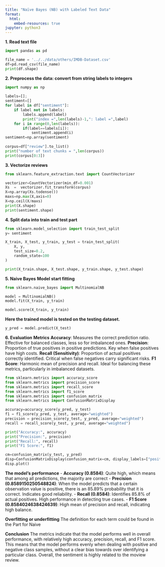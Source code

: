 ```yaml
---
title: "Naïve Bayes (NB) with Labeled Text Data"
format:
  html:
    embed-resources: true
jupyter: python3
---
```


**1. Read text file**
```python
import pandas as pd

file_name = '../../data/others/IMDB-Dataset.csv'
df=pd.read_csv(file_name)  
print(df.shape)
```

**2. Preprocess the data: convert from string labels to integers**
```python
import numpy as np
 
labels=[]; 
sentiment=[]
for label in df["sentiment"]:
    if label not in labels:
        labels.append(label)
        print("index =",len(labels)-1,": label =",label)
    for i in range(0,len(labels)):
        if(label==labels[i]):
            sentiment.append(i)
sentiment=np.array(sentiment)
 
corpus=df["review"].to_list()
print("number of text chunks = ",len(corpus))
print(corpus[0:3])
```

**3. Vectorize reviews**
```python
from sklearn.feature_extraction.text import CountVectorizer

vectorizer=CountVectorizer(min_df=0.001)   
Xs  =  vectorizer.fit_transform(corpus)   
X=np.array(Xs.todense())
maxs=np.max(X,axis=0)
X=np.ceil(X/maxs)
print(X.shape)
print(sentiment.shape)
```

**4. Split data into train and test part**
```python
from sklearn.model_selection import train_test_split
y= sentiment

X_train, X_test, y_train, y_test = train_test_split(
    X, y,
    test_size=0.2,
    random_state=100
)

print(X_train.shape, X_test.shape, y_train.shape, y_test.shape)
```

**5. Naive Bayes**
**Model start fitting**
```python
from sklearn.naive_bayes import MultinomialNB

model = MultinomialNB()
model.fit(X_train, y_train)

```

```python
model.score(X_train, y_train)
```

**Here the trained model is tested on the testing dataset.**
```python
y_pred = model.predict(X_test)
```

**6. Evaluation**
**Metrics**
**Accuracy**: Measures the correct prediction ratio. Effective for balanced classes, less so for imbalanced ones.
**Precision**: Proportion of true positives in positive predictions. Key when false positives have high costs.
**Recall (Sensitivity)**: Proportion of actual positives correctly identified. Critical when false negatives carry significant risks.
**F1 Score**: Harmonic mean of precision and recall. Ideal for balancing these metrics, particularly in imbalanced datasets.

```python
from sklearn.metrics import accuracy_score
from sklearn.metrics import precision_score
from sklearn.metrics import recall_score
from sklearn.metrics import f1_score
from sklearn.metrics import confusion_matrix
from sklearn.metrics import ConfusionMatrixDisplay

accuracy=accuracy_score(y_pred, y_test)
f1 = f1_score(y_pred, y_test, average="weighted")
precision = precision_score(y_test, y_pred, average="weighted")
recall = recall_score(y_test, y_pred, average="weighted")

print("Accuracy:", accuracy)
print("Precision:", precision)
print("Recall:", recall)
print("F1 Score:", f1)

cm=confusion_matrix(y_test, y_pred)
disp=ConfusionMatrixDisplay(confusion_matrix=cm, display_labels=["positive","negative"])
disp.plot()
```

**The model’s performance**
- **Accuracy (0.8584)**: Quite high, which means that among all predictions, the majority are correct
- **Precision (0.8589150250548824)**: When the model predicts that a certain observation value is positive, there is an 85.89% probability that it is correct. Indicates good reliability.
- **Recall (0.8584)**: Identifies 85.8% of actual positives. High performance in detecting true cases.
- **F1 Score (0.8584024638424639)**: High mean of precision and recall, indicating high balance.


**Overfitting or underfitting**
The definition for each term could be found in the Part for Naive


**Conclusion**
The metrics indicate that the model performs well in overall performance, with relatively high accuracy, precision, recall, and F1 score. This means that the model performs evenly when dealing with positive and negative class samples, without a clear bias towards over identifying a particular class. Overall, the sentiment is highly related to the moview review.
